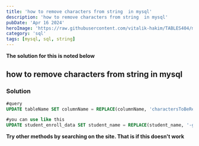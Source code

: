 ```yaml
---
title: 'how to remove characters from string  in mysql'
description: 'how to remove characters from string  in mysql'
pubDate: 'Apr 16 2024'
heroImage: 'https://raw.githubusercontent.com/vitalik-hakim/TABLES404/main/error_b/sql.png'
category: 'sql'
tags: [mysql, sql, string]
---
```


**The solution for this is noted below**

## how to remove characters from string in mysql

### Solution

```sql
#query
UPDATE tableName SET columnName = REPLACE(columnName, 'charactersToBeReplaced', 'charactersToBeReplacedWith');

#you can use like this
UPDATE student_enroll_data SET student_name = REPLACE(student_name, '-gyg-', '');
```

**Try other methods by searching on the site. That is if this doesn't work**

